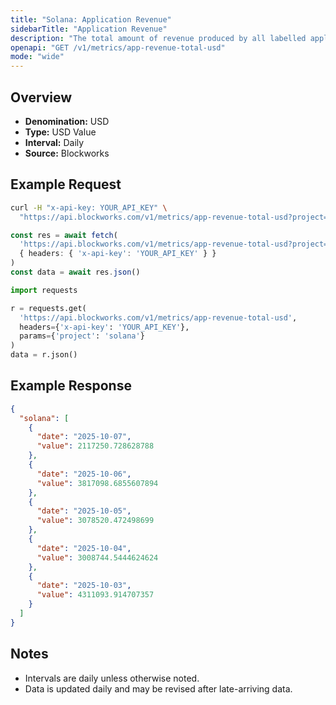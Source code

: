 ```yaml
---
title: "Solana: Application Revenue"
sidebarTitle: "Application Revenue"
description: "The total amount of revenue produced by all labelled applications during the specified time period for given blockchain."
openapi: "GET /v1/metrics/app-revenue-total-usd"
mode: "wide"
---
```


## Overview

- **Denomination:** USD
- **Type:** USD Value
- **Interval:** Daily
- **Source:** Blockworks

## Example Request

<CodeGroup>

```bash cURL
curl -H "x-api-key: YOUR_API_KEY" \
  "https://api.blockworks.com/v1/metrics/app-revenue-total-usd?project=solana"
```

```typescript TypeScript
const res = await fetch(
  'https://api.blockworks.com/v1/metrics/app-revenue-total-usd?project=solana',
  { headers: { 'x-api-key': 'YOUR_API_KEY' } }
)
const data = await res.json()
```

```python Python
import requests

r = requests.get(
  'https://api.blockworks.com/v1/metrics/app-revenue-total-usd',
  headers={'x-api-key': 'YOUR_API_KEY'},
  params={'project': 'solana'}
)
data = r.json()
```

</CodeGroup>

## Example Response

```json
{
  "solana": [
    {
      "date": "2025-10-07",
      "value": 2117250.728628788
    },
    {
      "date": "2025-10-06",
      "value": 3817098.6855607894
    },
    {
      "date": "2025-10-05",
      "value": 3078520.472498699
    },
    {
      "date": "2025-10-04",
      "value": 3008744.5444624624
    },
    {
      "date": "2025-10-03",
      "value": 4311093.914707357
    }
  ]
}
```

## Notes
- Intervals are daily unless otherwise noted.
- Data is updated daily and may be revised after late-arriving data.